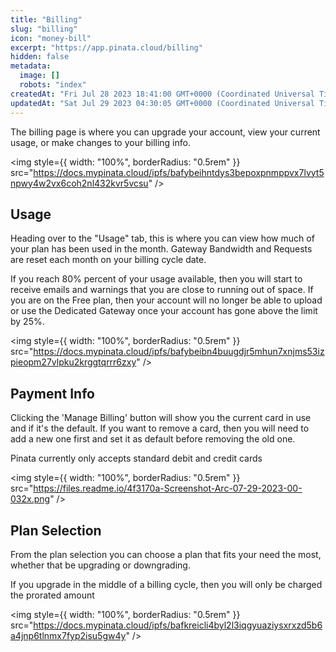 ```yaml
---
title: "Billing"
slug: "billing"
icon: "money-bill"
excerpt: "https://app.pinata.cloud/billing"
hidden: false
metadata:
  image: []
  robots: "index"
createdAt: "Fri Jul 28 2023 18:41:00 GMT+0000 (Coordinated Universal Time)"
updatedAt: "Sat Jul 29 2023 04:30:05 GMT+0000 (Coordinated Universal Time)"
---
```


The billing page is where you can upgrade your account, view your current usage, or make changes to your billing info.

<img
  style={{ width: "100%", borderRadius: "0.5rem" }}
  src="https://docs.mypinata.cloud/ipfs/bafybeihntdys3bepoxpnmppvx7lvyt5npwy4w2vx6coh2nl432kvr5vcsu"
/>

## Usage

Heading over to the "Usage" tab, this is where you can view how much of your plan has been used in the month. Gateway Bandwidth and Requests are reset each month on your billing cycle date.

<Warning>
  If you reach 80% percent of your usage available, then you will start to
  receive emails and warnings that you are close to running out of space. If you
  are on the Free plan, then your account will no longer be able to upload or
  use the Dedicated Gateway once your account has gone above the limit by 25%.
</Warning>

<img
  style={{ width: "100%", borderRadius: "0.5rem" }}
  src="https://docs.mypinata.cloud/ipfs/bafybeibn4buugdjr5mhun7xnjms53izpieopm27vlpku2krggtqrrr6zxy"
/>

## Payment Info

Clicking the 'Manage Billing' button will show you the current card in use and if it's the default. If you want to remove a card, then you will need to add a new one first and set it as default before removing the old one.

<Note>Pinata currently only accepts standard debit and credit cards</Note>

<img
  style={{ width: "100%", borderRadius: "0.5rem" }}
  src="https://files.readme.io/4f3170a-Screenshot-Arc-07-29-2023-00-032x.png"
/>

## Plan Selection

From the plan selection you can choose a plan that fits your need the most, whether that be upgrading or downgrading.

<Note>
  If you upgrade in the middle of a billing cycle, then you will only be charged
  the prorated amount
</Note>

<img
  style={{ width: "100%", borderRadius: "0.5rem" }}
  src="https://docs.mypinata.cloud/ipfs/bafkreicli4byl2l3iqgyuaziysxrxzd5b6a4jnp6tlnmx7fyp2isu5gw4y"
/>

